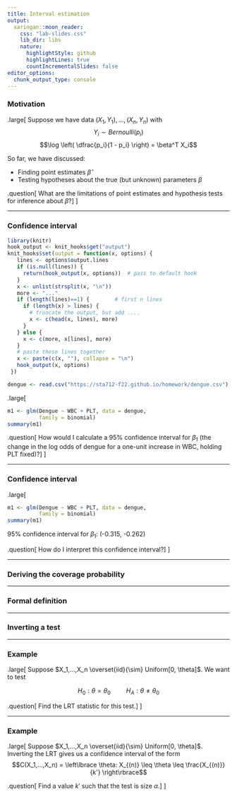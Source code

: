 ```yaml
---
title: Interval estimation
output:
  xaringan::moon_reader:
    css: "lab-slides.css"
    lib_dir: libs
    nature:
      highlightStyle: github
      highlightLines: true
      countIncrementalSlides: false
editor_options: 
  chunk_output_type: console
---
```


### Motivation

.large[
Suppose we have data $(X_1, Y_1),...,(X_n, Y_n)$ with
$$Y_i \sim Bernoulli(p_i)$$
$$\log \left( \dfrac{p_i}{1 - p_i} \right) = \beta^T X_i$$

So far, we have discussed:

* Finding point estimates $\widehat{\beta}$
* Testing hypotheses about the true (but unknown) parameters $\beta$

.question[
What are the limitations of point estimates and hypothesis tests for inference about $\beta$?
]
]

---

### Confidence interval

```r
library(knitr)
hook_output <- knit_hooks$get("output")
knit_hooks$set(output = function(x, options) {
   lines <- options$output.lines
   if (is.null(lines)) {
     return(hook_output(x, options))  # pass to default hook
   }
   x <- unlist(strsplit(x, "\n"))
   more <- "..."
   if (length(lines)==1) {        # first n lines
     if (length(x) > lines) {
       # truncate the output, but add ....
       x <- c(head(x, lines), more)
     }
   } else {
     x <- c(more, x[lines], more)
   }
   # paste these lines together
   x <- paste(c(x, ""), collapse = "\n")
   hook_output(x, options)
 })

dengue <- read.csv("https://sta712-f22.github.io/homework/dengue.csv")
```

.large[
```r
m1 <- glm(Dengue ~ WBC + PLT, data = dengue, 
          family = binomial)
summary(m1)
```

.question[
How would I calculate a 95% confidence interval for $\beta_1$ (the change in the log odds of dengue for a one-unit increase in WBC, holding PLT fixed)?
]
]

---

### Confidence interval

.large[
```r
m1 <- glm(Dengue ~ WBC + PLT, data = dengue, 
          family = binomial)
summary(m1)
```

95% confidence interval for $\beta_1$: (-0.315, -0.262)

.question[
How do I interpret this confidence interval?
]
]

---

### Deriving the coverage probability

---

### Formal definition

---

### Inverting a test


---

### Example

.large[
Suppose $X_1,...,X_n \overset{iid}{\sim} Uniform[0, \theta]$. We want to test

$$H_0: \theta = \theta_0 \hspace{1cm} H_A: \theta \neq \theta_0$$

.question[
Find the LRT statistic for this test.
]
]

---

### Example

.large[
Suppose $X_1,...,X_n \overset{iid}{\sim} Uniform[0, \theta]$. Inverting the LRT gives us a confidence interval of the form
$$C(X_1,...,X_n) = \left\lbrace \theta: X_{(n)} \leq \theta \leq \frac{X_{(n)}}{k'} \right\rbrace$$

.question[
Find a value $k'$ such that the test is size $\alpha$.
]
]
